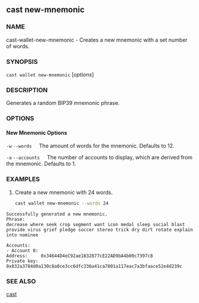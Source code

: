 ## cast new-mnemonic

### NAME

cast-wallet-new-mnemonic - Creates a new mnemonic with a set number of words.

### SYNOPSIS

``cast wallet new-mnemonic`` [*options*]

### DESCRIPTION

Generates a random BIP39 mnemonic phrase.

### OPTIONS

#### New Mnemonic Options

`-w`
`--words`
&nbsp;&nbsp;&nbsp;&nbsp;The amount of words for the mnemonic. Defaults to 12.

`-a`
`--accounts`
&nbsp;&nbsp;&nbsp;&nbsp;The number of accounts to display, which are derived from the mnemonic. Defaults to 1.

### EXAMPLES

1. Create a new mnemonic with 24 words.
    ```sh
    cast wallet new-mnemonic --words 24
    ```
   
```text
Successfully generated a new mnemonic.
Phrase:
decrease where seek crop segment want icon medal sleep social blast provide virus grief pledge soccer stereo trick dry dirt rotate explain into nominee

Accounts:
- Account 0:
Address:     0x34644D4eC92ae1832877cE22AD9bA4b00c7397c8
Private key: 0x832a3784d0a130c8a0ce3cc6dfc336a41ca7801a117eac7a3bfaace52e4d239c
```

### SEE ALSO

[cast](./cast.md)
